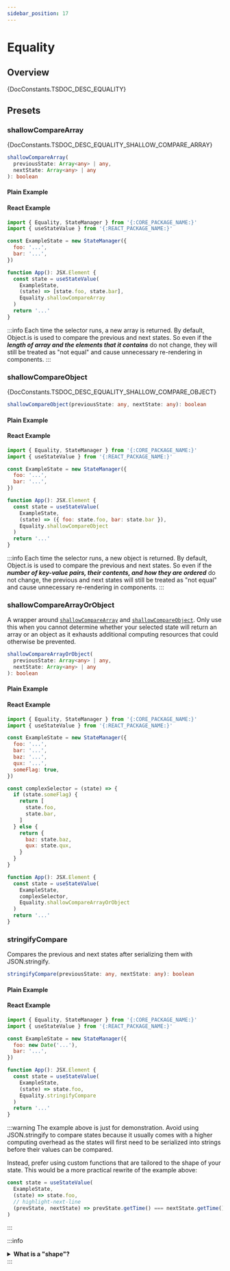 ```yaml
---
sidebar_position: 17
---
```



# Equality

## Overview

<MarkdownWrapper>{DocConstants.TSDOC_DESC_EQUALITY}</MarkdownWrapper>

## Presets

### shallowCompareArray
<MarkdownWrapper>{DocConstants.TSDOC_DESC_EQUALITY_SHALLOW_COMPARE_ARRAY}</MarkdownWrapper>

```ts
shallowCompareArray(
  previousState: Array<any> | any,
  nextState: Array<any> | any
): boolean
```

#### Plain Example
<SimpleConsolePlayground code={CODE_EXAMPLE_SC_ARRAY} />

#### React Example
```js
import { Equality, StateManager } from '{:CORE_PACKAGE_NAME:}'
import { useStateValue } from '{:REACT_PACKAGE_NAME:}'

const ExampleState = new StateManager({
  foo: '...',
  bar: '...',
})

function App(): JSX.Element {
  const state = useStateValue(
    ExampleState,
    (state) => [state.foo, state.bar],
    Equality.shallowCompareArray
  )
  return '...'
}
```

:::info
Each time the selector runs, a new array is returned. By default, <ApiLink href={DocConstants.API_REFERENCE_URL_OBJECT_IS}>Object.is</ApiLink> is used to compare the previous and next states. So even if the _**length of array and the elements that it contains**_ do not change, they will still be treated as "not equal" and cause unnecessary re-rendering in components.
:::

### shallowCompareObject
<MarkdownWrapper>{DocConstants.TSDOC_DESC_EQUALITY_SHALLOW_COMPARE_OBJECT}</MarkdownWrapper>

```ts
shallowCompareObject(previousState: any, nextState: any): boolean
```

#### Plain Example
<SimpleConsolePlayground code={CODE_EXAMPLE_SC_OBJECT} />

#### React Example
```js
import { Equality, StateManager } from '{:CORE_PACKAGE_NAME:}'
import { useStateValue } from '{:REACT_PACKAGE_NAME:}'

const ExampleState = new StateManager({
  foo: '...',
  bar: '...',
})

function App(): JSX.Element {
  const state = useStateValue(
    ExampleState,
    (state) => ({ foo: state.foo, bar: state.bar }),
    Equality.shallowCompareObject
  )
  return '...'
}
```

:::info
Each time the selector runs, a new object is returned. By default, <ApiLink href={DocConstants.API_REFERENCE_URL_OBJECT_IS}>Object.is</ApiLink> is used to compare the previous and next states. So even if the _**number of key-value pairs, their contents, and how they are ordered**_ do not change, the previous and next states will still be treated as "not equal" and cause unnecessary re-rendering in components.
:::

### shallowCompareArrayOrObject

A wrapper around [`shallowCompareArray`](#shallowcomparearray) and [`shallowCompareObject`](#shallowcompareobject). Only use this when you cannot determine whether your selected state will return an array or an object as it exhausts additional computing resources that could otherwise be prevented.

```ts
shallowCompareArrayOrObject(
  previousState: Array<any> | any,
  nextState: Array<any> | any
): boolean
```

#### Plain Example
<SimpleConsolePlayground code={CODE_EXAMPLE_SC_ARRAY_OBJECT} />

#### React Example
```js
import { Equality, StateManager } from '{:CORE_PACKAGE_NAME:}'
import { useStateValue } from '{:REACT_PACKAGE_NAME:}'

const ExampleState = new StateManager({
  foo: '...',
  bar: '...',
  baz: '...',
  qux: '...',
  someFlag: true,
})

const complexSelector = (state) => {
  if (state.someFlag) {
    return [
      state.foo,
      state.bar,
    ]
  } else {
    return {
      baz: state.baz,
      qux: state.qux,
    }
  }
}

function App(): JSX.Element {
  const state = useStateValue(
    ExampleState,
    complexSelector,
    Equality.shallowCompareArrayOrObject
  )
  return '...'
}
```

### stringifyCompare
Compares the previous and next states after serializing them with <ApiLink href={DocConstants.API_REFERENCE_URL_JSON_STRINGIFY}>JSON.stringify</ApiLink>.

```ts
stringifyCompare(previousState: any, nextState: any): boolean
```

#### Plain Example
<SimpleConsolePlayground code={CODE_EXAMPLE_STRINGIFY} />

#### React Example
```js
import { Equality, StateManager } from '{:CORE_PACKAGE_NAME:}'
import { useStateValue } from '{:REACT_PACKAGE_NAME:}'

const ExampleState = new StateManager({
  foo: new Date('...'),
  bar: '...',
})

function App(): JSX.Element {
  const state = useStateValue(
    ExampleState,
    (state) => state.foo,
    Equality.stringifyCompare
  )
  return '...'
}
```

:::warning
The example above is just for demonstration. Avoid using <ApiLink href={DocConstants.API_REFERENCE_URL_JSON_STRINGIFY}>JSON.stringify</ApiLink> to compare states because it usually comes with a higher computing overhead as the states will first need to be serialized into strings before their values can be compared.

Instead, prefer using custom functions that are tailored to the shape of your state. This would be a more practical rewrite of the example above:
```js
const state = useStateValue(
  ExampleState,
  (state) => state.foo,
  // highlight-next-line
  (prevState, nextState) => prevState.getTime() === nextState.getTime()
)
```
:::

:::info
<details>
<summary><b>What is a "shape"?</b></summary>
> In JavaScript programs, it’s common to have multiple objects with the same property keys. Such objects have the same _shape_.
> ```js
> const object1 = { x: 1, y: 2 };
> const object2 = { x: 3, y: 4 };
> // `object1` and `object2` have the same shape.
> ```
Quoted from: https://mathiasbynens.be/notes/shapes-ics#shapes
</details>
:::

